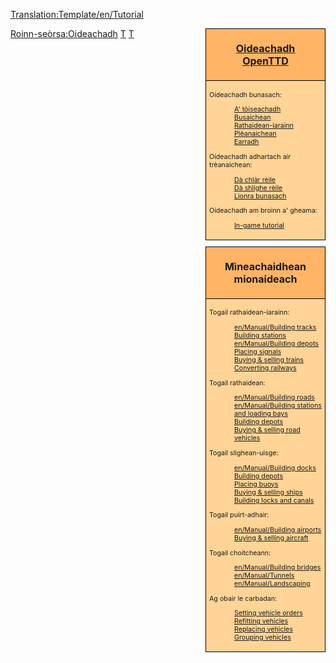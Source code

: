 [[Translation:Template/en/Tutorial]]
<noinclude></noinclude>
<div style="float:right; padding-left:12px; background:none;">
<div style="width:180px; border:1px solid #000000; background:#ffb466; padding:5px; -moz-border-radius-topleft:5px; -moz-border-radius-topright:5px; font-size: 12pt;">
<center><strong><font size="3">[[gd/Manual/Oideachadh|Oideachadh]]<br />[[en/|OpenTTD]]</font></strong></center>
</div>
<div style="width:180px;  border:1px solid black; border-top-width: 0px; background:#ffd496; padding:5px; font-size: 8pt;">

Oideachadh bunasach:
:[[gd/Manual/Oideachadh|A' tòiseachadh]]
:[[gd/Manual/Oideachadh/Busaichean|Busaichean]]
:[[gd/Manual/Oideachadh/Trèanaichean|Rathaidean-iarainn]]
:[[gd/Manual/Oideachadh/Plèanaichean|Plèanaichean]]
:[[gd/Manual/Oideachadh/Earradh|Earradh]]
Oideachadh adhartach air trèanaichean:
:[[gd/Manual/Oideachadh/Dà clàr rèile|Dà chlàr rèile]]
:[[gd/Manual/Oideachadh/Dà shlighe rèile|Dà shlighe rèile]]
:[[gd/Manual/Oideachadh/Lìonra bunasach|Lìonra bunasach]]
Oideachadh am broinn a' gheama:
:[[en/Manual/In-game tutorial|In-game tutorial]]

</div>

<div style="width:180px; border:1px solid #000000; background:#ffb466; padding:5px; font-size: 12pt; margin-top: 10px;">
<center><strong><font size="3">Mìneachaidhean mionaideach</font></strong></center>
</div>
<div style="width:180px;  border:1px solid black; border-top-width: 0px; background:#ffd496; padding:5px; -moz-border-radius-bottomleft:5px; -moz-border-radius-bottomright:8px; font-size: 8pt;">
<span style="font-weight:bold;">

Togail rathaidean-iarainn:
:[[en/Manual/Building tracks]]
:[[en/Manual/Building railway stations|Building stations]]
:[[en/Manual/Building depots]]
:[[en/Manual/Building signals|Placing signals]]
:[[en/Manual/Buying trains|Buying &amp; selling trains]]
:[[en/Manual/Convert rail|Converting railways]]

Togail rathaidean:
:[[en/Manual/Building roads]]
:[[en/Manual/Building stations and loading bays]]
:[[en/Manual/Building road depots|Building depots]]
:[[en/Manual/Buying road vehicles|Buying &amp; selling road vehicles]]

Togail slighean-uisge:
:[[en/Manual/Building docks]]
:[[en/Manual/Building ship depots|Building depots]]
:[[en/Manual/Building buoys|Placing buoys]]
:[[en/Manual/Buying ships|Buying &amp; selling ships]]
:[[en/Manual/Building canals|Building locks and canals]]

Togail puirt-adhair:
:[[en/Manual/Building airports]]
:[[en/Manual/Buying aircraft|Buying &amp; selling aircraft]]

Togail choitcheann:
:[[en/Manual/Building bridges]]
:[[en/Manual/Tunnels]]
:[[en/Manual/Landscaping]]

Ag obair le carbadan:
:[[en/Manual/Orders|Setting vehicle orders]]
:[[en/Manual/Refit|Refitting vehicles]]
:[[en/Manual/Replace vehicles|Replacing vehicles]]
:[[en/Manual/Vehicle groups|Grouping vehicles]]

</span>
</div>
</div><includeonly>[[Category:gd/Oideachadh|Roinn-seòrsa:Oideachadh]]</includeonly><noinclude>

[[Category:gd/Teamplaidean|T]][[Category:en/Navigation|T]]
</noinclude>